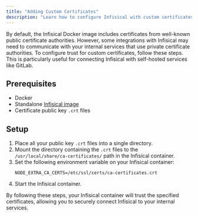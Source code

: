 ```yaml
---
title: "Adding Custom Certificates"
description: "Learn how to configure Infisical with custom certificates"
---
```


By default, the Infisical Docker image includes certificates from well-known public certificate authorities.
However, some integrations with Infisical may need to communicate with your internal services that use private certificate authorities.
To configure trust for custom certificates, follow these steps. This is particularly useful for connecting Infisical with self-hosted services like GitLab.

## Prerequisites

- Docker
- Standalone [Infisical image](https://hub.docker.com/r/infisical/infisical)
- Certificate public key `.crt` files

## Setup

1. Place all your public key `.crt` files into a single directory.
2. Mount the directory containing the `.crt` files to the `/usr/local/share/ca-certificates/` path in the Infisical container.
3. Set the following environment variable on your Infisical container:
   ```
   NODE_EXTRA_CA_CERTS=/etc/ssl/certs/ca-certificates.crt
   ```
4. Start the Infisical container.

By following these steps, your Infisical container will trust the specified certificates, allowing you to securely connect Infisical to your internal services.
